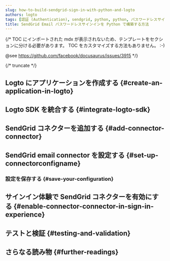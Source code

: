 ```yaml
---
slug: how-to-build-sendgrid-sign-in-with-python-and-logto
authors: logto
tags: [認証 (Authentication), sendgrid, python, python, パスワードレスサインイン, サインイン, ログイン]
title: SendGrid Email パスワードレスサインインを Python で構築する方法
---
```


{/*
  TOC にインポートされた mdx が表示されないため、テンプレートをセクションに分ける必要があります。
  TOC をカスタマイズする方法もありません。 :-)

  @see https://github.com/facebook/docusaurus/issues/3915
*/}



{/* truncate */}

<Intro connector={connector} sdk="Python" link="https://www.python.org" />

## Logto にアプリケーションを作成する \{#create-an-application-in-logto}

<CreateApplication type="Traditional web" framework="Flask" />

## Logto SDK を統合する \{#integrate-logto-sdk}

<IntegrateSdk />

## SendGrid コネクターを追加する \{#add-connector-connector}

<AddPasswordlessConnector
  connector={connector}
  connectorType="Email"
  passwordlessSignUpIdentifier="Email address"
/>

## SendGrid email connector を設定する \{#set-up-connectorconfigname}

<ConnectorGuide />

### 設定を保存する \{#save-your-configuration}

<SaveYourConfiguration connector={connector} />

## サインイン体験で SendGrid コネクターを有効にする \{#enable-connector-connector-in-sign-in-experience}

<EnablePasswordlessConnector
  connectorType="Email"
  passwordlessSignUpIdentifier="Email address"
/>

## テストと検証 \{#testing-and-validation}

<TestingAndValidation connector={connector} sdk="Python" />

## さらなる読み物 \{#further-readings}

<FurtherReadings />